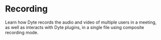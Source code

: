 # Recording

Learn how Dyte records the audio and video of multiple users in a meeting, as well as interacts with Dyte plugins, in a single file using composite recording mode.

<CardSection id="Recording">

  <Card
    title="Recording Overview"
    to="/guides/features/recording/recording-overview"
  />
  <Card
    title="Start Recording a Meeting"
    to="/guides/features/recording/start-recording"
  />
  <Card
    title="Configure Video Settings"
    to="/guides/features/recording/configure-codecs"
  />
  <Card
    title="Add Watermark"
    to="/guides/features/recording/add-watermark"
  />
  <Card
    title="Set Audio Configurations"
    to="/guides/features/recording/configure-audio-codec"
  />
  <Card
    title="Livestream the Recording to an External RTMP Endpoint  "
    to="/guides/features/recording/livestream-recording"
  />
  <Card
    title="Stop Recording a Meeting"
    to="/guides/features/recording/stop-recording"
  />
  <Card
    title="Manage Dyte's Default Recording Upload Settings"
    to="/guides/features/recording/configure-dyte-bucket-config"
  />
  <Card
    title="Monitor Recording Status"
    to="/guides/features/recording/monitor-status"
  />
  <Card
    title="Publish Recorded File to Your Cloud Provider"
    to="/guides/features/recording/custom-cloud-storage"
  />
  <Card
    title="Interactive Recordings with Timed Metadata"
    to="/guides/features/recording/interactive-recording"
  />
  <Card
    title="Create Custom Recording App"
    to="/guides/features/recording/create-record-app-using-sdks"
  />
</CardSection>
